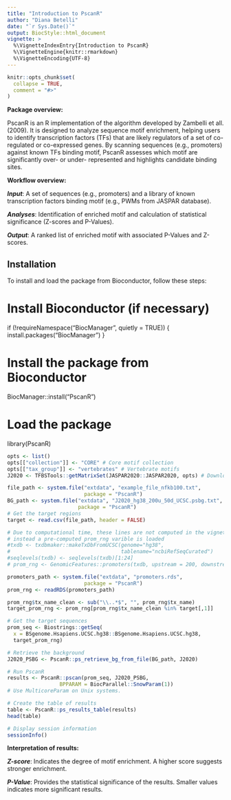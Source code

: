 ```yaml
---
title: "Introduction to PscanR"
author: "Diana Betelli"
date: "`r Sys.Date()`"
output: BiocStyle::html_document
vignette: >
  %\VignetteIndexEntry{Introduction to PscanR}
  %\VignetteEngine{knitr::rmarkdown}
  %\VignetteEncoding{UTF-8}
---
```


```r
knitr::opts_chunk$set(
  collapse = TRUE,
  comment = "#>"
)
```

**Package overview:**

PscanR is an R implementation of the algorithm developed by 
Zambelli et all. (2009).
It is designed to analyze sequence motif enrichment, helping users to identify 
transcription factors (TFs) that are likely regulators of a set of co-regulated 
or co-expressed genes. By scanning sequences (e.g., promoters) against known 
TFs binding motif, PscanR assesses which motif are significantly over- or under-
represented and highlights candidate binding sites. 


**Workflow overview:**

***Input***: A set of sequences (e.g., promoters) and a library of known 
transcription factors binding motif (e.g., PWMs from JASPAR database).

***Analyses***: Identification of enriched motif and calculation of statistical 
significance (Z-scores and P-Values).

***Output***: A ranked list of enriched motif with associated P-Values and 
Z-scores.  

## Installation

To install and load the package from Bioconductor, follow these steps:

# Install Bioconductor (if necessary)
if (!requireNamespace("BiocManager", quietly = TRUE)) {
    install.packages("BiocManager")
}

# Install the package from Bioconductor
BiocManager::install("PscanR")

# Load the package
library(PscanR)


```r
opts <- list()
opts[["collection"]] <- "CORE" # Core motif collection
opts[["tax_group"]] <- "vertebrates" # Vertebrate motifs
J2020 <- TFBSTools::getMatrixSet(JASPAR2020::JASPAR2020, opts) # Download motif

file_path <- system.file("extdata", "example_file_nfkb100.txt", 
                         package = "PscanR")
BG_path <- system.file("extdata", "J2020_hg38_200u_50d_UCSC.psbg.txt", 
                       package = "PscanR")
# Get the target regions
target <- read.csv(file_path, header = FALSE)

# Due to computational time, these lines are not computed in the vignette, 
# instead a pre-computed prom_rng varible is loaded
#txdb <- txdbmaker::makeTxDbFromUCSC(genome="hg38", 
#                                    tablename="ncbiRefSeqCurated")
#seqlevels(txdb) <- seqlevels(txdb)[1:24]
# prom_rng <- GenomicFeatures::promoters(txdb, upstream = 200, downstream = 50, use.names = TRUE)

promoters_path <- system.file("extdata", "promoters.rds", 
                         package = "PscanR")
prom_rng <- readRDS(promoters_path)

prom_rng$tx_name_clean <- sub("\\..*$", "", prom_rng$tx_name)
target_prom_rng <- prom_rng[prom_rng$tx_name_clean %in% target[,1]]

# Get the target sequences 
prom_seq <- Biostrings::getSeq(
  x = BSgenome.Hsapiens.UCSC.hg38::BSgenome.Hsapiens.UCSC.hg38, 
  target_prom_rng) 

# Retrieve the background
J2020_PSBG <- PscanR::ps_retrieve_bg_from_file(BG_path, J2020)

# Run PscanR
results <- PscanR::pscan(prom_seq, J2020_PSBG, 
                 BPPARAM = BiocParallel::SnowParam(1)) 
# Use MulticoreParam on Unix systems. 

# Create the table of results
table <- PscanR::ps_results_table(results) 
head(table)

# Display session information
sessionInfo()
```

**Interpretation of results:**

***Z-score***: Indicates the degree of motif enrichment. A higher score suggests 
stronger enrichment.

***P-Value***: Provides the statistical significance of the results. Smaller values
indicates more significant results. 
